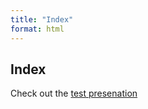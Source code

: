 ```yaml
---
title: "Index"
format: html
---
```


## Index

Check out the [test presenation](https://mrc-ide.github.io/mvw/p1.html) 
